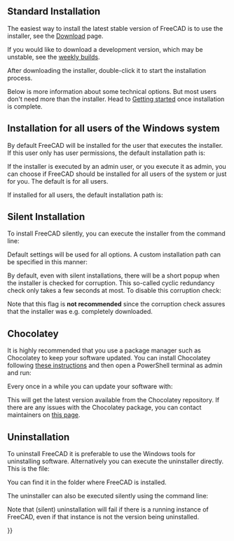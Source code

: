<languages/>
<translate>

<!--T:38-->
{{Docnav
|[[Feature_list|Feature list]]
|[[Installing_on_Linux|Installing on Linux]]
}}

</translate>
{{TOCright}}
<translate>

== Standard Installation == <!--T:55-->

<!--T:43-->
The easiest way to install the latest stable version of FreeCAD is to use the installer, see the [[Download|Download]] page.

<!--T:5-->
If you would like to download a development version, which may be unstable, see the [https://github.com/FreeCAD/FreeCAD/releases weekly builds].

<!--T:2-->
After downloading the installer, double-click it to start the installation process.

<!--T:3-->
Below is more information about some technical options. But most users don't need more than the installer. Head to [[Getting_started|Getting started]] once installation is complete.

== Installation for all users of the Windows system == <!--T:56-->

<!--T:57-->
By default FreeCAD will be installed for the user that executes the installer. If this user only has user permissions, the default installation path is:
: {{FileName|C:\Users\<username>\AppData\Local\Programs\FreeCAD X.YY}}

<!--T:58-->
If the installer is executed by an admin user, or you execute it as admin, you can choose if FreeCAD should be installed for all users of the system or just for you. The default is for all users.

<!--T:59-->
If installed for all users, the default installation path is:
: {{FileName|C:\Program Files\FreeCAD X.YY}}

== Silent Installation == <!--T:60-->

<!--T:61-->
To install FreeCAD silently, you can execute the installer from the command line:

</translate>
{{Code|lang=text|code=
FreeCAD-~.exe /S
}}<translate>

<!--T:62-->
Default settings will be used for all options. A custom installation path can be specified in this manner:

</translate>
{{Code|lang=text|code=
FreeCAD-~.exe /S /D=A path to FreeCAD with spaces
}}
<translate>

<!--T:63-->
By default, even with silent installations, there will be a short popup when the installer is checked for corruption. This so-called cyclic redundancy check only takes a few seconds at most. To disable this corruption check:

</translate>
{{Code|lang=text|code=
FreeCAD-~.exe /S /NCRC
}}
<translate>

<!--T:64-->
Note that this {{Incode|/NCRC}} flag is '''not recommended''' since the corruption check assures that the installer was e.g. completely downloaded.

== Chocolatey == <!--T:40-->

<!--T:44-->
It is highly recommended that you use a package manager such as Chocolatey to keep your software updated. You can install Chocolatey following [https://chocolatey.org/install these instructions] and then open a PowerShell terminal as admin and run:

</translate>
{{Code|lang=text|code=
choco install freecad
}} 
<translate>

<!--T:41-->
Every once in a while you can update your software with:

</translate>
{{Code|lang=text|code=
choco upgrade freecad
}}
<translate>

<!--T:42-->
This will get the latest version available from the Chocolatey repository. If there are any issues with the Chocolatey package, you can contact maintainers on [https://chocolatey.org/packages/freecad this page]. 

== Uninstallation == <!--T:22-->

<!--T:65-->
To uninstall FreeCAD it is preferable to use the Windows tools for uninstalling software. Alternatively you can execute the uninstaller directly. This is the file:
: {{FileName|Uninstall-FreeCAD.exe}}
You can find it in the folder where FreeCAD is installed.

<!--T:66-->
The uninstaller can also be executed silently using the command line:

</translate>
{{Code|lang=text|code=
Uninstall-FreeCAD.exe /S}}
<translate>

<!--T:67-->
Note that (silent) uninstallation will fail if there is a running instance of FreeCAD, even if that instance is not the version being uninstalled.


<!--T:35-->
{{Docnav
|[[Feature_list|Feature list]]
|[[Installing_on_Linux|Installing on Linux]]
}}

</translate>
{{Userdocnavi{{#translation:}}}}